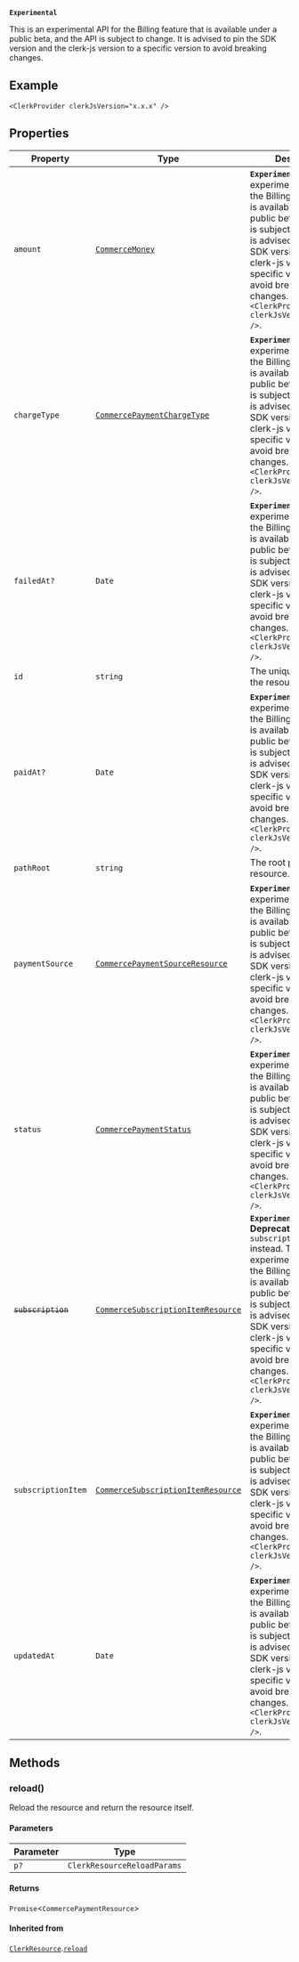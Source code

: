 **`Experimental`**

This is an experimental API for the Billing feature that is available under a public beta, and the API is subject to change.
It is advised to pin the SDK version and the clerk-js version to a specific version to avoid breaking changes.

## Example

```tsx
<ClerkProvider clerkJsVersion="x.x.x" />
```

## Properties

| Property                                         | Type                                                                          | Description                                                                                                                                                                                                                                                                                                                                                         | Overrides                                                           |
| ------------------------------------------------ | ----------------------------------------------------------------------------- | ------------------------------------------------------------------------------------------------------------------------------------------------------------------------------------------------------------------------------------------------------------------------------------------------------------------------------------------------------------------- | ------------------------------------------------------------------- |
| <a id="amount"></a> `amount`                     | [`CommerceMoney`](commerce-money.mdx)                                         | **`Experimental`** This is an experimental API for the Billing feature that is available under a public beta, and the API is subject to change. It is advised to pin the SDK version and the clerk-js version to a specific version to avoid breaking changes. Example: `<ClerkProvider clerkJsVersion="x.x.x" />`.                                                 | -                                                                   |
| <a id="chargetype"></a> `chargeType`             | [`CommercePaymentChargeType`](commerce-payment-charge-type.mdx)               | **`Experimental`** This is an experimental API for the Billing feature that is available under a public beta, and the API is subject to change. It is advised to pin the SDK version and the clerk-js version to a specific version to avoid breaking changes. Example: `<ClerkProvider clerkJsVersion="x.x.x" />`.                                                 | -                                                                   |
| <a id="failedat"></a> `failedAt?`                | `Date`                                                                        | **`Experimental`** This is an experimental API for the Billing feature that is available under a public beta, and the API is subject to change. It is advised to pin the SDK version and the clerk-js version to a specific version to avoid breaking changes. Example: `<ClerkProvider clerkJsVersion="x.x.x" />`.                                                 | -                                                                   |
| <a id="id"></a> `id`                             | `string`                                                                      | The unique identifier of the resource.                                                                                                                                                                                                                                                                                                                              | [`ClerkResource`](clerk-resource.mdx).[`id`](clerk-resource.mdx#id) |
| <a id="paidat"></a> `paidAt?`                    | `Date`                                                                        | **`Experimental`** This is an experimental API for the Billing feature that is available under a public beta, and the API is subject to change. It is advised to pin the SDK version and the clerk-js version to a specific version to avoid breaking changes. Example: `<ClerkProvider clerkJsVersion="x.x.x" />`.                                                 | -                                                                   |
| <a id="pathroot"></a> `pathRoot`                 | `string`                                                                      | The root path of the resource.                                                                                                                                                                                                                                                                                                                                      | -                                                                   |
| <a id="paymentsource"></a> `paymentSource`       | [`CommercePaymentSourceResource`](commerce-payment-source-resource.mdx)       | **`Experimental`** This is an experimental API for the Billing feature that is available under a public beta, and the API is subject to change. It is advised to pin the SDK version and the clerk-js version to a specific version to avoid breaking changes. Example: `<ClerkProvider clerkJsVersion="x.x.x" />`.                                                 | -                                                                   |
| <a id="status"></a> `status`                     | [`CommercePaymentStatus`](commerce-payment-status.mdx)                        | **`Experimental`** This is an experimental API for the Billing feature that is available under a public beta, and the API is subject to change. It is advised to pin the SDK version and the clerk-js version to a specific version to avoid breaking changes. Example: `<ClerkProvider clerkJsVersion="x.x.x" />`.                                                 | -                                                                   |
| <a id="subscription"></a> ~~`subscription`~~     | [`CommerceSubscriptionItemResource`](commerce-subscription-item-resource.mdx) | **`Experimental`** **Deprecated.** Use `subscriptionItem` instead. This is an experimental API for the Billing feature that is available under a public beta, and the API is subject to change. It is advised to pin the SDK version and the clerk-js version to a specific version to avoid breaking changes. Example: `<ClerkProvider clerkJsVersion="x.x.x" />`. | -                                                                   |
| <a id="subscriptionitem"></a> `subscriptionItem` | [`CommerceSubscriptionItemResource`](commerce-subscription-item-resource.mdx) | **`Experimental`** This is an experimental API for the Billing feature that is available under a public beta, and the API is subject to change. It is advised to pin the SDK version and the clerk-js version to a specific version to avoid breaking changes. Example: `<ClerkProvider clerkJsVersion="x.x.x" />`.                                                 | -                                                                   |
| <a id="updatedat"></a> `updatedAt`               | `Date`                                                                        | **`Experimental`** This is an experimental API for the Billing feature that is available under a public beta, and the API is subject to change. It is advised to pin the SDK version and the clerk-js version to a specific version to avoid breaking changes. Example: `<ClerkProvider clerkJsVersion="x.x.x" />`.                                                 | -                                                                   |

## Methods

### reload()

Reload the resource and return the resource itself.

#### Parameters

| Parameter | Type                        |
| --------- | --------------------------- |
| `p?`      | `ClerkResourceReloadParams` |

#### Returns

`Promise`\<`CommercePaymentResource`\>

#### Inherited from

[`ClerkResource`](clerk-resource.mdx).[`reload`](clerk-resource.mdx#reload)

